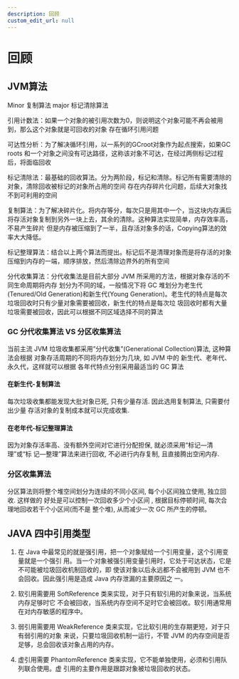 ```yaml
---
description: 回顾
custom_edit_url: null
---
```


# 回顾

## JVM算法

Minor 复制算法
major 标记清除算法

引用计数法：如果一个对象的被引用次数为0，则说明这个对象可能不再会被用到，那么这个对象就是可回收的对象
存在循环引用问题

可达性分析：为了解决循环引用，以一系列的GCroot对象作为起点搜索，如果GC roots 和一个对象之间没有可达路径，这称该对象不可达，在经过两侧标记过程后，将面临回收

标记清除法：最基础的回收算法。分为两阶段，标记和清除。标记所有需要清除的对象，清除回收被标记的对象所占用的空间
存在内存碎片化问题，后续大对象找不到可利用的空间

复制算法：为了解决碎片化。将内存等分，每次只是用其中一个，当这块内存满后将存活对象复制到另外一块上去，其余的清除。这种算法实现简单，内存效率高，不易产生碎片
但是内存被压缩到了一半，且存活对象多的话，Copying算法的效率大大降低。

标记整理算法：结合以上两个算法而提出。标记后不是清理对象而是将存活的对象压缩到内存的一端，顺序排放，然后清除边界外的所有空间


分代收集算法：分代收集法是目前大部分 JVM 所采用的方法，根据对象存活的不同生命周期将内存
划分为不同的域，一般情况下将 GC 堆划分为老生代(Tenured/Old Generation)和新生代(Young
Generation)。老生代的特点是每次垃圾回收时只有少量对象需要被回收，新生代的特点是每次垃
圾回收时都有大量垃圾需要被回收，因此可以根据不同区域选择不同的算法

### GC 分代收集算法 VS 分区收集算法
当前主流 JVM 垃圾收集都采用”分代收集”(Generational Collection)算法, 这种算法会根据
对象存活周期的不同将内存划分为几块, 如 JVM 中的 新生代、老年代、永久代，这样就可以根据
各年代特点分别采用最适当的 GC 算法

#### 在新生代-复制算法
每次垃圾收集都能发现大批对象已死, 只有少量存活. 因此选用复制算法, 只需要付出少量
存活对象的复制成本就可以完成收集.

#### 在老年代-标记整理算法
因为对象存活率高、没有额外空间对它进行分配担保, 就必须采用“标记—清理”或“标
记—整理”算法来进行回收, 不必进行内存复制, 且直接腾出空闲内存.

### 分区收集算法
分区算法则将整个堆空间划分为连续的不同小区间, 每个小区间独立使用, 独立回收. 这样做的
好处是可以控制一次回收多少个小区间 , 根据目标停顿时间, 每次合理地回收若干个小区间(而不是
整个堆), 从而减少一次 GC 所产生的停顿。

## JAVA 四中引用类型

1. 在 Java 中最常见的就是强引用，把一个对象赋给一个引用变量，这个引用变量就是一个强引
用。当一个对象被强引用变量引用时，它处于可达状态，它是不可能被垃圾回收机制回收的，即
使该对象以后永远都不会被用到 JVM 也不会回收。因此强引用是造成 Java 内存泄漏的主要原因之
一。

2. 软引用需要用 SoftReference 类来实现，对于只有软引用的对象来说，当系统内存足够时它
不会被回收，当系统内存空间不足时它会被回收。软引用通常用在对内存敏感的程序中。

3. 弱引用需要用 WeakReference 类来实现，它比软引用的生存期更短，对于只有弱引用的对象
来说，只要垃圾回收机制一运行，不管 JVM 的内存空间是否足够，总会回收该对象占用的内存。


4. 虚引用需要 PhantomReference 类来实现，它不能单独使用，必须和引用队列联合使用。虚
引用的主要作用是跟踪对象被垃圾回收的状态。

















































































































































































































































